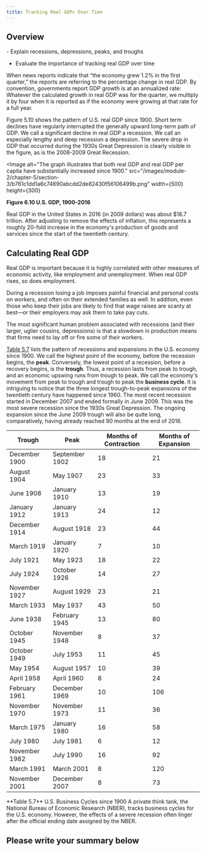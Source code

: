 ```yaml
---
title: Tracking Real GDPc Over Time
---
```


## Overview

<Info title="By the end of this section, you will be able to:">
- Explain recessions, depressions, peaks, and troughs

- Evaluate the importance of tracking real GDP over time

</Info>

When news reports indicate that “the economy grew 1.2% in the first quarter,” the reports are referring to the percentage change in real GDP. By convention, governments report GDP growth is at an annualized rate: Whatever the calculated growth in real GDP was for the quarter, we multiply it by four when it is reported as if the economy were growing at that rate for a full year.

Figure 5.10 shows the pattern of U.S. real GDP since 1900. Short term declines have regularly interrupted the generally upward long-term path of GDP. We call a significant decline in real GDP a recession. We call an especially lengthy and deep recession a depression. The severe drop in GDP that occurred during the 1930s Great Depression is clearly visible in the figure, as is the 2008-2009 Great Recession.

<Image
  alt="The graph illustrates that both real GDP and real GDP per capita have substantially increased since 1900."
  src="/images/module-2/chapter-5/section-3/b761c1dd1a6c74690abcdd2de82430f56106499b.png"
  width={500}
  height={300}
>
  **Figure 6.10 U.S. GDP, 1900-2016**
</Image>

Real GDP in the United States in 2016 (in 2009 dollars) was about $16.7 trillion. After adjusting to remove the effects of inflation, this represents a roughly 20-fold increase in the economy's production of goods and services since the start of the twentieth century.

## Calculating Real GDP

Real GDP is important because it is highly correlated with other measures of economic activity, like employment and unemployment. When real GDP rises, so does employment.

During a recession losing a job imposes painful financial and personal costs on workers, and often on their extended families as well. In addition, even those who keep their jobs are likely to find that wage raises are scanty at best—or their employers may ask them to take pay cuts.

<Callout>

The most significant human problem associated with recessions (and their larger, uglier cousins, depressions) is that a slowdown in production means that firms need to lay off or fire some of their workers.

</Callout>

[Table 5.7](6-3-tracking-real-gdp-over-time#Table_19_09) lists the pattern of recessions and expansions in the U.S. economy since 1900. We call the highest point of the economy, before the recession begins, the **peak**. Conversely, the lowest point of a recession, before a recovery begins, is the **trough**. Thus, a recession lasts from peak to trough, and an economic upswing runs from trough to peak. We call the economy's movement from peak to trough and trough to peak the **business cycle**. It is intriguing to notice that the three longest trough-to-peak expansions of the twentieth century have happened since 1960. The most recent recession started in December 2007 and ended formally in June 2009. This was the most severe recession since the 1930s Great Depression. The ongoing expansion since the June 2009 trough will also be quite long, comparatively, having already reached 90 months at the end of 2016.

| Trough        | Peak           | Months of Contraction | Months of Expansion |
| ------------- | -------------- | --------------------- | ------------------- |
| December 1900 | September 1902 | 18                    | 21                  |
| August 1904   | May 1907       | 23                    | 33                  |
| June 1908     | January 1910   | 13                    | 19                  |
| January 1912  | January 1913   | 24                    | 12                  |
| December 1914 | August 1918    | 23                    | 44                  |
| March 1919    | January 1920   | 7                     | 10                  |
| July 1921     | May 1923       | 18                    | 22                  |
| July 1924     | October 1926   | 14                    | 27                  |
| November 1927 | August 1929    | 23                    | 21                  |
| March 1933    | May 1937       | 43                    | 50                  |
| June 1938     | February 1945  | 13                    | 80                  |
| October 1945  | November 1948  | 8                     | 37                  |
| October 1949  | July 1953      | 11                    | 45                  |
| May 1954      | August 1957    | 10                    | 39                  |
| April 1958    | April 1960     | 8                     | 24                  |
| February 1961 | December 1969  | 10                    | 106                 |
| November 1970 | November 1973  | 11                    | 36                  |
| March 1975    | January 1980   | 16                    | 58                  |
| July 1980     | July 1981      | 6                     | 12                  |
| November 1982 | July 1990      | 16                    | 92                  |
| March 1991    | March 2001     | 8                     | 120                 |
| November 2001 | December 2007  | 8                     | 73                  |

<Caption>**Table 5.7** U.S. Business Cycles since 1900</Caption>

<Callout>
  A private think tank, the National Bureau of Economic Research (NBER), tracks
  business cycles for the U.S. economy. However, the effects of a severe
  recession often linger after the official ending date assigned by the NBER.
</Callout>

## Please write your summary below
